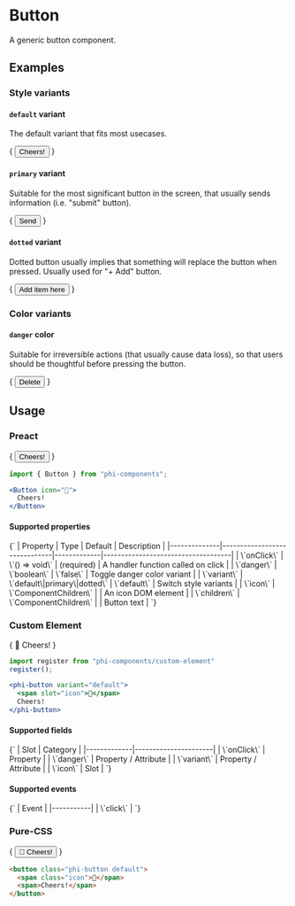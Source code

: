 
# Button

A generic button component.

## Examples
### Style variants
#### `default` variant

The default variant that fits most usecases.

<Example>
{
  <Button icon="🍺" variant="default">
    Cheers!
  </Button>
}
</Example>

#### `primary` variant

Suitable for the most significant button in the screen, that usually sends information (i.e. "submit" button).

{
  <Example>
    <Button icon="📩" variant="primary">
      Send
    </Button>
  </Example>
}

#### `dotted` variant

Dotted button usually implies that something will replace the button when pressed. Usually used for "+ Add" button.

{
  <Example>
    <Button icon="＋" variant="dotted">
      Add item here
    </Button>
  </Example>
}

### Color variants
#### `danger` color

Suitable for irreversible actions (that usually cause data loss), so that users should be thoughtful before pressing the button.

{
  <Example>
    <Button icon="🗑️" variant="primary" danger>
      Delete
    </Button>
  </Example>
}

## Usage
### Preact

{
  <Example>
    <Button icon="🍺">
      Cheers!
    </Button>
  </Example>
}

``` jsx
import { Button } from "phi-components";

<Button icon="🍺">
  Cheers!
</Button>
```

#### Supported properties

<Markdown>
{`
| Property     | Type                         | Default     | Description                        |
|--------------|------------------------------|-------------|------------------------------------|
| \`onClick\`  | \`() => void\`               | (required)  | A handler function called on click |
| \`danger\`   | \`boolean\`                  | \`false\`   | Toggle danger color variant        |
| \`variant\`  | \`default\|primary\|dotted\` | \`default\` | Switch style variants              |
| \`icon\`     | \`ComponentChildren\`        |             | An icon DOM element                |
| \`children\` | \`ComponentChildren\`        |             | Button text                        |
`}
</Markdown>

### Custom Element

{
  <Example>
    <phi-button variant="default">
      <span slot="icon">🍺</span>
      Cheers!
    </phi-button>
  </Example>
}

``` jsx
import register from "phi-components/custom-element"
register();

<phi-button variant="default">
  <span slot="icon">🍺</span>
  Cheers!
</phi-button>
```

#### Supported fields

<Markdown>
{`
| Slot        | Category             |
|-------------|----------------------|
| \`onClick\` | Property             |
| \`danger\`  | Property / Attribute |
| \`variant\` | Property / Attribute |
| \`icon\`    | Slot                 |
`}
</Markdown>

#### Supported events

<Markdown>
{`
| Event     |
|-----------|
| \`click\` |
`}
</Markdown>

### Pure-CSS

{
  <Example>
    <button class="phi-button default">
      <span class="icon">🍺</span>
      Cheers!
    </button>
  </Example>
}

``` html
<button class="phi-button default">
  <span class="icon">🍺</span>
  <span>Cheers!</span>
</button>
```
